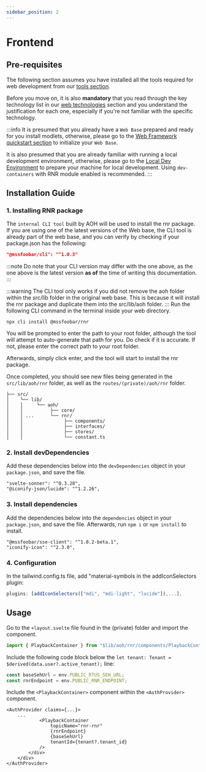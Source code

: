 ```yaml
---
sidebar_position: 2
---
```


# Frontend

## Pre-requisites

The following section assumes you have installed all the tools required for web development from our
[tools section](../../get-started/tools.mdx).

Before you move on, it is also **mandatory** that you read through the key technology list in our
[web technologies](/overview/technologies/web.md) section and you understand the justification for each one,
especially if you're not familiar with the specific technology.

:::info
It is presumed that you already have a `Web Base` prepared and ready for you install modlets, otherwise, please go to the
[Web Framework quickstart section](../../web-base/quickstart/quickstart.mdx) to initialize your
`Web Base`.

It is also presumed that you are already familiar with running a local development environment, otherwise, please go to
the [Local Dev Environment](../../get-started/local-development.mdx) to prepare your machine for local
development. Using `dev-containers` with RNR module enabled is recommended.
:::

## Installation Guide

### 1. Installing RNR package
The `internal CLI tool` built by AOH will be used to install the rnr package. If you are using one of the latest versions of the Web base, the CLI tool is already part of the web base, and you can verify by checking if your package.json has the following:
```package.json
"@mssfoobar/cli": "^1.0.3"
```

:::note
Do note that your CLI version may differ with the one above, as the one above is the latest version **as of** the time of writing this documentation.
:::

:::warning
The CLI tool only works if you did not remove the aoh folder within the src/lib folder in the original web base. This is because it will install the rnr package and duplicate them into the src/lib/aoh folder.
:::
Run the following CLI command in the terminal inside your web directory.
```
npx cli install @mssfoobar/rnr
```
You will be prompted to enter the path to your root folder, although the tool will attempt to auto-generate that path for you. Do check if it is accurate. If not, please enter the correct path to your root folder.

Afterwards, simply click enter, and the tool will start to install the rnr package.

Once completed, you should see new files being generated in the `src/lib/aoh/rnr` folder, as well as the `routes/(private)/aoh/rnr` folder.

```
├── src/
│    └── lib/
│    │     └── aoh/
│    │          ├── core/
│    │ ...      └── rnr/
│    │               ├── components/
│    │               ├── interfaces/
│    │               ├── stores/
│    │               └── constant.ts
```

### 2. Install devDependencies
Add these dependencies below into the `devDependencies` object in your `package.json`, and save the file.
```npm
"svelte-sonner": "^0.3.28",
"@iconify-json/lucide": "^1.2.26",
```

### 3. Install dependencies
Add the dependencies below into the `dependencies` object in your `package.json`, and save the file. Afterwards, run `npm i` or `npm install` to install.

```npm
"@mssfoobar/sse-client": "^1.0.2-beta.1",
"iconify-icon": "^2.3.0",
```

### 4. Configuration
In the tailwind.config.ts file, add "material-symbols in the addIconSelectors plugin:

```ts
plugins: [addIconSelectors(["mdi", "mdi-light", "lucide"]),...],
```

## Usage
Go to the `+layout.svelte` file found in the (private) folder and import the component.
```js title="src/routes/(private)/+layout.svelte"
import { PlaybackContainer } from "$lib/aoh/rnr/components/PlaybackContainer/index.js";
```

Include the following code block below the `let tenant: Tenant = $derived(data.user?.active_tenant);` line:

```js title="src/routes/(private)/+layout.svelte" showLineNumbers
const baseSehUrl = env.PUBLIC_RTUS_SEH_URL;
const rnrEndpoint = env.PUBLIC_RNR_ENDPOINT;
```
Include the `<PlaybackContainer>` component within the `<AuthProvider>` component.
```svelte title="src/routes/(private)/+layout.svelte"
<AuthProvider claims={...}>
    ...
			<PlaybackContainer
                topicName="rnr-rnr"
                {rnrEndpoint}
                {baseSehUrl}
                tenantId={tenant?.tenant_id}
            />
		</div>
	</div>
</AuthProvider>
```